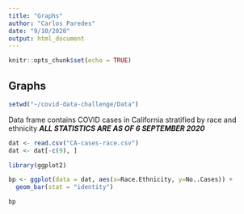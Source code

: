 ```yaml
---
title: "Graphs"
author: "Carlos Paredes"
date: "9/10/2020"
output: html_document
---
```


```r
knitr::opts_chunk$set(echo = TRUE)
```

## Graphs

```r
setwd("~/covid-data-challenge/Data")
```

Data frame contains COVID cases in California stratified by race and ethnicity
***ALL STATISTICS ARE AS OF 6 SEPTEMBER 2020***

```r
dat <- read.csv("CA-cases-race.csv")
dat <- dat[-c(9), ]

library(ggplot2)

bp <- ggplot(data = dat, aes(x=Race.Ethnicity, y=No..Cases)) +
  geom_bar(stat = "identity")

bp
```


